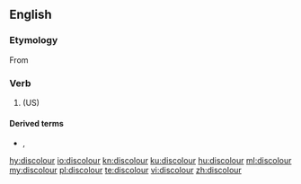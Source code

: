 ==English==

===Etymology===
From {{prefix|dis|colour|lang=en}}

===Verb===
{{en-verb}}

# {{label|en|British spelling|Canadian spelling|transitive|intransitive}} {{alternative form of|discolor|lang=en}} (US)

====Derived terms====
* {{l|en|discoloration}}, {{l|en|discolouration}}

[[hy:discolour]]
[[io:discolour]]
[[kn:discolour]]
[[ku:discolour]]
[[hu:discolour]]
[[ml:discolour]]
[[my:discolour]]
[[pl:discolour]]
[[te:discolour]]
[[vi:discolour]]
[[zh:discolour]]